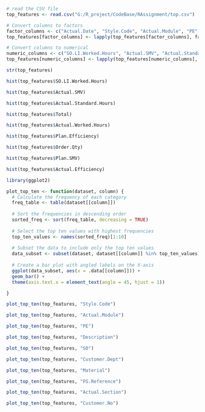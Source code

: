 
```r
# read the CSV file
top_features <- read.csv("G:/R_project/CodeBase/RAssignment/top.csv")
```

```r
# Convert columns to factors
factor_columns <- c("Actual.Date", "Style.Code", "Actual.Module", "PE", "Description", "SO", "Customer.Dept", "Material", "FG.Reference", "Customer.No", "Actual.Section")
top_features[factor_columns] <- lapply(top_features[factor_columns], factor)

# Convert columns to numerical
numeric_columns <- c("SO.LI.Worked.Hours", "Actual.SMV", "Actual.Standard.Hours", "Total", "Actual.Worked.Hours", "Plan.Efficiency", "Order.Qty", "Plan.SMV", "Actual.Efficiency")
top_features[numeric_columns] <- lapply(top_features[numeric_columns], as.numeric)
```

```r
str(top_features)
```

```r
hist(top_features$SO.LI.Worked.Hours)
```
```r
hist(top_features$Actual.SMV)
```
```r
hist(top_features$Actual.Standard.Hours)
```
```r
hist(top_features$Total)
```
```r
hist(top_features$Actual.Worked.Hours)
```
```r
hist(top_features$Plan.Efficiency)
```
```r
hist(top_features$Order.Qty)
```
```r
hist(top_features$Plan.SMV)
```
```r
hist(top_features$Actual.Efficiency)
```
```r
library(ggplot2)

plot_top_ten <- function(dataset, column) {
  # Calculate the frequency of each category
  freq_table <- table(dataset[[column]])
  
  # Sort the frequencies in descending order
  sorted_freq <- sort(freq_table, decreasing = TRUE)
  
  # Select the top ten values with highest frequencies
  top_ten_values <- names(sorted_freq)[1:10]
  
  # Subset the data to include only the top ten values
  data_subset <- subset(dataset, dataset[[column]] %in% top_ten_values)
  
  # Create a bar plot with angled labels on the X-axis
  ggplot(data_subset, aes(x = .data[[column]])) +
  geom_bar() +
  theme(axis.text.x = element_text(angle = 45, hjust = 1))

}
```

```r
plot_top_ten(top_features, "Style.Code")
```

```r
plot_top_ten(top_features, "Actual.Module")
```

```r
plot_top_ten(top_features, "PE")
```

```r
plot_top_ten(top_features, "Description")
```

```r
plot_top_ten(top_features, "SO")
```

```r
plot_top_ten(top_features, "Customer.Dept")
```

```r
plot_top_ten(top_features, "Material")
```

```r
plot_top_ten(top_features, "FG.Reference")
```

```r
plot_top_ten(top_features, "Actual.Section")
```

```r
plot_top_ten(top_features, "Customer.No")
```